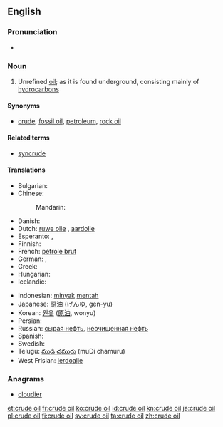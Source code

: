 {{wikipedia}}
==English==

===Pronunciation===
* {{audio|En-uk-crude oil.ogg|Audio (UK)}}

===Noun===
{{en-noun|head=[[crude]] [[oil]]|-}}

# Unrefined [[oil]]; as it is found underground, consisting mainly of [[hydrocarbon]]s

====Synonyms====
* {{sense|Unrefined oil}} [[crude]], [[fossil oil]], [[petroleum]], [[rock oil]]

====Related terms====
* [[syncrude]]

====Translations====
{{trans-top|unrefined oil}}
* Bulgarian: {{t-|bg|суров петрол}}
* Chinese: 
*: Mandarin: {{t|cmn|原油|tr=yuányóu|sc=Hani}}
* Danish: {{t+|da|råolie|c}}
* Dutch: [[ruwe olie]] {{g|f}}, [[aardolie]] {{g|f}}
* Esperanto: {{t-|eo|nafto}}, {{t-|eo|krud petrolo}}
* Finnish: {{t+|fi|raakaöljy}}
* French: [[pétrole brut]] {{g|m}}
* German: {{t+|de|Rohöl|n}}, {{t+|de|Erdöl|n}}
* Greek: {{t-|el|αργό πετρέλαιο|n|tr=argó petrélaio}}
* Hungarian: {{t+|hu|nyersolaj}}
* Icelandic: {{t-|is|hráolía|f}}
{{trans-mid}}
* Indonesian: [[minyak]] [[mentah]]
* Japanese: [[原油]] (げんゆ, gen-yu)
* Korean: [[원유]] ([[原油]], wonyu)
* Persian: {{t-|fa|نفت خام|tr=naft-e xâm|sc=fa-Arab}}
* Russian: [[сырая нефть]], [[неочищенная нефть]] {{g|f}}
* Spanish: {{t+|es|crudo}}
* Swedish: {{t+|sv|råolja|c}}
* Telugu: [[ముడి చమురు]] (muDi chamuru)
* West Frisian: [[ierdoalje]]
{{trans-bottom}}

===Anagrams===
* [[cloudier#English|cloudier]]

[[et:crude oil]]
[[fr:crude oil]]
[[ko:crude oil]]
[[id:crude oil]]
[[kn:crude oil]]
[[ja:crude oil]]
[[pl:crude oil]]
[[fi:crude oil]]
[[sv:crude oil]]
[[ta:crude oil]]
[[zh:crude oil]]